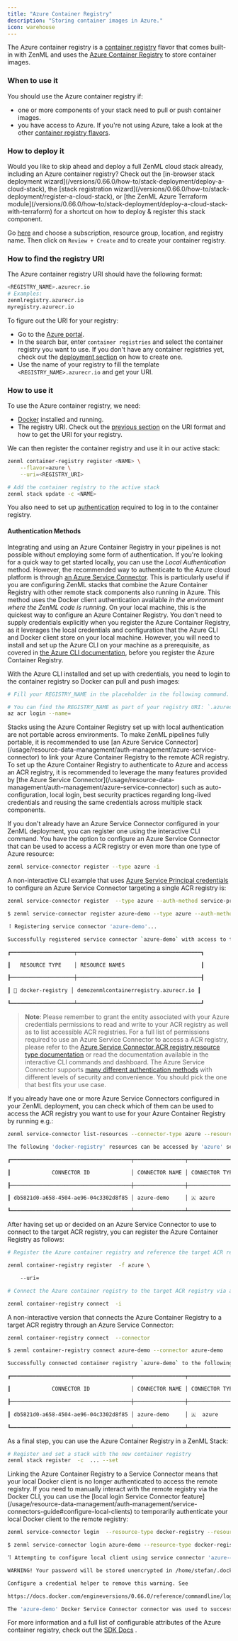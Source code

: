 ```yaml
---
title: "Azure Container Registry"
description: "Storing container images in Azure."
icon: warehouse
---
```


The Azure container registry is a [container registry](/stack-components/container-registries) flavor that comes built-in with ZenML and uses the [Azure Container Registry](https://azure.microsoft.com/en-us/services/container-registry/) to store container images.

### When to use it

You should use the Azure container registry if:

* one or more components of your stack need to pull or push container images.
* you have access to Azure. If you're not using Azure, take a look at the other [container registry flavors](/stack-components/container-registries#container-registry-flavors).

### How to deploy it

<Info>
    Would you like to skip ahead and deploy a full ZenML cloud stack already, including an Azure container registry? Check out the [in-browser stack deployment wizard](/versions/0.66.0/how-to/stack-deployment/deploy-a-cloud-stack), the [stack registration wizard](/versions/0.66.0/how-to/stack-deployment/register-a-cloud-stack), or [the ZenML Azure Terraform module](/versions/0.66.0/how-to/stack-deployment/deploy-a-cloud-stack-with-terraform) for a shortcut on how to deploy & register this stack component.
</Info>

Go [here](https://portal.azure.com/#create/Microsoft.ContainerRegistry) and choose a subscription, resource group, location, and registry name. Then click on `Review + Create` and to create your container registry.

### How to find the registry URI

The Azure container registry URI should have the following format:

```bash
<REGISTRY_NAME>.azurecr.io
# Examples:
zenmlregistry.azurecr.io
myregistry.azurecr.io
```

To figure out the URI for your registry:

* Go to the [Azure portal](https://portal.azure.com/#home).
* In the search bar, enter `container registries` and select the container registry you want to use. If you don't have any container registries yet, check out the [deployment section](/stack-components/container-registries/azure#how-to-deploy-it) on how to create one.
* Use the name of your registry to fill the template `<REGISTRY_NAME>.azurecr.io` and get your URI.

### How to use it

To use the Azure container registry, we need:

* [Docker](https://www.docker.com) installed and running.
* The registry URI. Check out the [previous section](/stack-components/container-registries/azure#how-to-find-the-registry-uri) on the URI format and how to get the URI for your registry.

We can then register the container registry and use it in our active stack:

```bash
zenml container-registry register <NAME> \
    --flavor=azure \
    --uri=<REGISTRY_URI>

# Add the container registry to the active stack
zenml stack update -c <NAME>
```

You also need to set up [authentication](/stack-components/container-registries/azure#authentication-methods) required to log in to the container registry.

#### Authentication Methods

Integrating and using an Azure Container Registry in your pipelines is not possible without employing some form of authentication. If you're looking for a quick way to get started locally, you can use the _Local Authentication_ method. However, the recommended way to authenticate to the Azure cloud platform is through [an Azure Service Connector](/usage/resource-data-management/auth-management/azure-service-connector). This is particularly useful if you are configuring ZenML stacks that combine the Azure Container Registry with other remote stack components also running in Azure.
<Tabs>
    <Tab title="Local Authentication">
This method uses the Docker client authentication available _in the environment where the ZenML code is running_. On your local machine, this is the quickest way to configure an Azure Container Registry. You don't need to supply credentials explicitly when you register the Azure Container Registry, as it leverages the local credentials and configuration that the Azure CLI and Docker client store on your local machine. However, you will need to install and set up the Azure CLI on your machine as a prerequisite, as covered in [the Azure CLI documentation](https://docs.microsoft.com/en-us/cli/azure/install-azure-cli), before you register the Azure Container Registry.

With the Azure CLI installed and set up with credentials, you need to login to the container registry so Docker can pull and push images:

```bash
# Fill your REGISTRY_NAME in the placeholder in the following command.

# You can find the REGISTRY_NAME as part of your registry URI: `.azurecr.io`
az acr login --name=
```

<Note>
    Stacks using the Azure Container Registry set up with local authentication are not portable across environments. To make ZenML pipelines fully portable, it is recommended to use [an Azure Service Connector](/usage/resource-data-management/auth-management/azure-service-connector) to link your Azure Container Registry to the remote ACR registry.

</Note>
    </Tab>
    <Tab title="Azure Service Connector (recommended)">
    To set up the Azure Container Registry to authenticate to Azure and access an ACR registry, it is recommended to leverage the many features provided by [the Azure Service Connector](/usage/resource-data-management/auth-management/azure-service-connector) such as auto-configuration, local login, best security practices regarding long-lived credentials and reusing the same credentials across multiple stack components.

If you don't already have an Azure Service Connector configured in your ZenML deployment, you can register one using the interactive CLI command. You have the option to configure an Azure Service Connector that can be used to access a ACR registry or even more than one type of Azure resource:

```bash
zenml service-connector register --type azure -i
```

A non-interactive CLI example that uses [Azure Service Principal credentials](https://learn.microsoft.com/en-us/azure/active-directory/develop/app-objects-and-service-principals) to configure an Azure Service Connector targeting a single ACR registry is:

```bash
zenml service-connector register  --type azure --auth-method service-principal --tenant_id= --client_id= --client_secret= --resource-type docker-registry --resource-id
```

```bash Example Command Output
$ zenml service-connector register azure-demo --type azure --auth-method service-principal --tenant_id=a79f3633-8f45-4a74-a42e-68871c17b7fb --client_id=8926254a-8c3f-430a-a2fd-bdab234d491e --client_secret=AzureSuperSecret --resource-type docker-registry --resource-id demozenmlcontainerregistry.azurecr.io

⠸ Registering service connector 'azure-demo'...

Successfully registered service connector `azure-demo` with access to the following resources:

┏━━━━━━━━━━━━━━━━━━━━┯━━━━━━━━━━━━━━━━━━━━━━━━━━━━━━━━━━━━━━━┓

┃   RESOURCE TYPE    │ RESOURCE NAMES                        ┃

┠────────────────────┼───────────────────────────────────────┨

┃ 🐳 docker-registry │ demozenmlcontainerregistry.azurecr.io ┃

┗━━━━━━━━━━━━━━━━━━━━┷━━━━━━━━━━━━━━━━━━━━━━━━━━━━━━━━━━━━━━━┛
```

> **Note**: Please remember to grant the entity associated with your Azure credentials permissions to read and write to your ACR registry as well as to list accessible ACR registries. For a full list of permissions required to use an Azure Service Connector to access a ACR registry, please refer to the [Azure Service Connector ACR registry resource type documentation](/usage/resource-data-management/auth-management/azure-service-connector#acr-container-registry) or read the documentation available in the interactive CLI commands and dashboard. The Azure Service Connector supports [many different authentication methods](/usage/resource-data-management/auth-management/azure-service-connector#authentication-methods) with different levels of security and convenience. You should pick the one that best fits your use case.

If you already have one or more Azure Service Connectors configured in your ZenML deployment, you can check which of them can be used to access the ACR registry you want to use for your Azure Container Registry by running e.g.:

```bash
zenml service-connector list-resources --connector-type azure --resource-type docker-registry
```

```bash Example Command Output
The following 'docker-registry' resources can be accessed by 'azure' service connectors that you have configured:

┏━━━━━━━━━━━━━━━━━━━━━━━━━━━━━━━━━━━━━━┯━━━━━━━━━━━━━━━━┯━━━━━━━━━━━━━━━━┯━━━━━━━━━━━━━━━━━━━━┯━━━━━━━━━━━━━━━━━━━━━━━━━━━━━━━━━━━━━━━┓

┃             CONNECTOR ID             │ CONNECTOR NAME │ CONNECTOR TYPE │ RESOURCE TYPE      │ RESOURCE NAMES                        ┃

┠──────────────────────────────────────┼────────────────┼────────────────┼────────────────────┼───────────────────────────────────────┨

┃ db5821d0-a658-4504-ae96-04c3302d8f85 │ azure-demo     │ 🇦 azure       │ 🐳 docker-registry │ demozenmlcontainerregistry.azurecr.io ┃

┗━━━━━━━━━━━━━━━━━━━━━━━━━━━━━━━━━━━━━━┷━━━━━━━━━━━━━━━━┷━━━━━━━━━━━━━━━━┷━━━━━━━━━━━━━━━━━━━━┷━━━━━━━━━━━━━━━━━━━━━━━━━━━━━━━━━━━━━━━┛
```

After having set up or decided on an Azure Service Connector to use to connect to the target ACR registry, you can register the Azure Container Registry as follows:

```bash
# Register the Azure container registry and reference the target ACR registry URI

zenml container-registry register  -f azure \

    --uri=

# Connect the Azure container registry to the target ACR registry via an Azure Service Connector

zenml container-registry connect  -i
```

A non-interactive version that connects the Azure Container Registry to a target ACR registry through an Azure Service Connector:

```bash
zenml container-registry connect  --connector
```

```bash Example Command Output
$ zenml container-registry connect azure-demo --connector azure-demo

Successfully connected container registry `azure-demo` to the following resources:

┏━━━━━━━━━━━━━━━━━━━━━━━━━━━━━━━━━━━━━━┯━━━━━━━━━━━━━━━━┯━━━━━━━━━━━━━━━━┯━━━━━━━━━━━━━━━━━━━━┯━━━━━━━━━━━━━━━━━━━━━━━━━━━━━━━━━━━━━━━┓

┃             CONNECTOR ID             │ CONNECTOR NAME │ CONNECTOR TYPE │ RESOURCE TYPE      │ RESOURCE NAMES                        ┃

┠──────────────────────────────────────┼────────────────┼────────────────┼────────────────────┼───────────────────────────────────────┨

┃ db5821d0-a658-4504-ae96-04c3302d8f85 │ azure-demo     │ 🇦  azure       │ 🐳 docker-registry │ demozenmlcontainerregistry.azurecr.io ┃

┗━━━━━━━━━━━━━━━━━━━━━━━━━━━━━━━━━━━━━━┷━━━━━━━━━━━━━━━━┷━━━━━━━━━━━━━━━━┷━━━━━━━━━━━━━━━━━━━━┷━━━━━━━━━━━━━━━━━━━━━━━━━━━━━━━━━━━━━━━┛
```

As a final step, you can use the Azure Container Registry in a ZenML Stack:

```bash
# Register and set a stack with the new container registry
zenml stack register  -c  ... --set
```

<Info>
    Linking the Azure Container Registry to a Service Connector means that your local Docker client is no longer authenticated to access the remote registry. If you need to manually interact with the remote registry via the Docker CLI, you can use the [local login Service Connector feature](/usage/resource-data-management/auth-management/service-connectors-guide#configure-local-clients) to temporarily authenticate your local Docker client to the remote registry:

```bash
zenml service-connector login  --resource-type docker-registry --resource-id
```

```bash Example Command Output
$ zenml service-connector login azure-demo --resource-type docker-registry --resource-id demozenmlcontainerregistry.azurecr.io

⠹ Attempting to configure local client using service connector 'azure-demo'...

WARNING! Your password will be stored unencrypted in /home/stefan/.docker/config.json.

Configure a credential helper to remove this warning. See

https://docs.docker.com/engineversions/0.66.0/reference/commandline/login/#credentials-store

The 'azure-demo' Docker Service Connector connector was used to successfully configure the local Docker/OCI container registry client/SDK.
```
</Info>
    </Tab>
</Tabs>

For more information and a full list of configurable attributes of the Azure container registry, check out the [SDK Docs](https://sdkdocs.zenml.io/latest/core%5Fcode%5Fdocs/core-container%5Fregistries/#zenml.container%5Fregistries.azure%5Fcontainer%5Fregistry.AzureContainerRegistry) .


